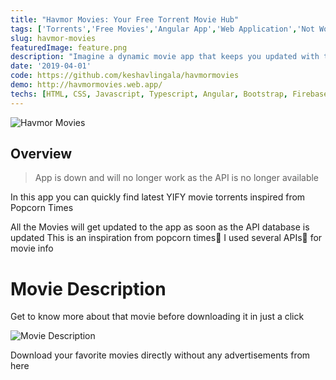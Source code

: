 ```yaml
---
title: "Havmor Movies: Your Free Torrent Movie Hub"
tags: ['Torrents','Free Movies','Angular App','Web Application','Not Working Anymore','Keshav Lingala','Keshav Reddy','Keshav Reddy Lingala','Lingala Keshav Reddy','Keshav']
slug: havmor-movies
featuredImage: feature.png
description: "Imagine a dynamic movie app that keeps you updated with the latest YIFY torrents. Havmor Movies, inspired by Popcorn Time 🍿, offers a seamless experience to browse and download free movies using the open-source Popcorn Times API. With automatic updates from the YIFY database and detailed movie information from OMDB API 🧠, this Angular-based web app provides a hassle-free way to enjoy the latest films. Note: This app is no longer operational."
date: '2019-04-01'
code: https://github.com/keshavlingala/havmormovies
demo: http://havmormovies.web.app/
techs: [HTML, CSS, Javascript, Typescript, Angular, Bootstrap, Firebase]
---
```




![Havmor Movies](feature.png)


## Overview

> App is down and will no longer work as the API is no longer available

In this app you can quickly find latest YIFY movie torrents inspired from Popcorn Times

All the Movies will get updated to the app as soon as the API database is updated
This is an inspiration from popcorn times🍿 I used several APIs🧠 for movie info

# Movie Description
Get to know more about that movie before downloading it in just a click

![Movie Description](images/moviedetail.png)

Download your favorite movies directly without any advertisements from here

